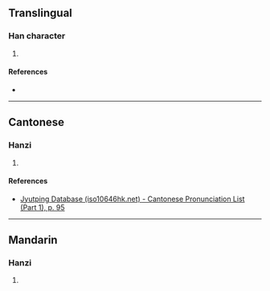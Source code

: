 {{character info/new}}
==Translingual==

===Han character===
{{Han char|rn=38|rad=女|as=12|sn=15|four=|canj=VGBT|ids=⿰女壹}}

# {{defn|Han|sort=女12}}

====References====
* {{Han ref|kx=0271.190|dkj=06726|dj=0539.110|hdz=21079.030|uh=5B04|ud=23300}}

----

==Cantonese==

===Hanzi===
{{yue-hanzi|jyut=[[jat1]]|y=yat1}}

# {{defn|lang=yue|sort=女12}}

====References====
* [http://www.iso10646hk.net/jp/document/download.jsp Jyutping Database (iso10646hk.net) - Cantonese Pronunciation List (Part 1), p. 95]

----

==Mandarin==

===Hanzi===
{{cmn-hanzi|pin=[[yī]] ([[yi1]])|wg=<sup>i</sup>}}

# {{defn|lang=cmn|sort=女12}}